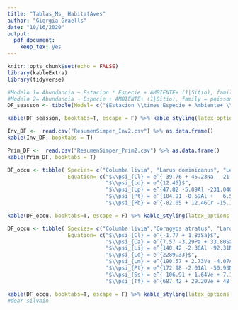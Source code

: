 ```yaml
---
title: "Tablas_Ms_ HabitatAves"
author: "Giorgia Graells"
date: "10/16/2020"
output: 
  pdf_document: 
    keep_tex: yes
---
```


```r
knitr::opts_chunk$set(echo = FALSE)
library(kableExtra)
library(tidyverse)
```

```r
#Modelo 1= Abundancia ~ Estacion * Especie + AMBIENTE+ (1|Sitio), family = poisson, data =Aves ) #AIC 17716.1
#Modelo 2= Abundancia ~ Especie + AMBIENTE+ (1|Sitio), family = poisson, data =Aves )           #AIC 18241.0
DF_seasson <- tibble(Model= c("$Estacion \\times Especie + Ambiente+ \\frac{1}{Sitio}$", "$Especie + Ambiente + \\frac{1}{Sitio}$"), AIC= c(17716.1, 18241.0))

kable(DF_seasson, booktabs=T, escape = F) %>% kable_styling(latex_options = "basic") 

```

```r
Inv_DF <-  read.csv("ResumenSimper_Inv2.csv") %>% as.data.frame() 
kable(Inv_DF, booktabs = T) 

```



```r
Prim_DF <-  read.csv("ResumenSimper_Prim2.csv") %>% as.data.frame()
kable(Prim_DF, booktabs = T) 

```

```r
DF_occu <- tibble( Species= c("Columba livia", "Larus dominicanus", "Leucophaeus pipixcan", "Pelecanus thagus", "Phalacrocorax bougainvillii"), 
                   Equation= c("$\\psi_{Cl} = e^{-39.76 + 45.23Na - 21.04Gr + 44.82Sa}$",
                               "$\\psi_{Ld} = e^{12.45}$", 
                               "$\\psi_{Lp} = e^{47.82 -5.09Al -231.04Gr + 5.74Oc + 	4.40Pa}$", 
                               "$\\psi_{Pt} = e^{104.91 -0.59Al +	6.56Na	-2.93Sh -18.98Sa}$", 
                               "$\\psi_{Pb} = e^{-82.05 + 12.46Cr -15.13Gr + 	1.38Oc}$"))

kable(DF_occu, booktabs=T, escape = F) %>% kable_styling(latex_options = "basic") %>% column_spec(column = 1, italic = T)

```


```r
DF_occu <- tibble( Species= c("Columba livia","Coragyps atratus", "Larosterna inca", "Larus dominicanus", "Leucophaeus modestus", "Pelecanus thagus", "Sephanoides sephaniodes", "Turdus falcklandii"), 
                   Equation= c("$\\psi_{Cl} = e^{-1.77 + 1.83Sa}$", 
                               "$\\psi_{Ca} = e^{7.57 -3.29Pa +	33.80Sa}$", 
                               "$\\psi_{Li} = e^{140.42 -2.38Al	-92.31Na -38.88Sa}$", 
                               "$\\psi_{Ld} = e^{2289.33}$",
                               "$\\psi_{Lm} = e^{190.57 + 2.73Ve -4.07Al -134.07Gr +	20.05Sa}$", 
                               "$\\psi_{Pt} = e^{172.98 -2.01Al	-50.93Na -165.09Gr +	2.47Oc}$", 
                               "$\\psi_{Ss} = e^{-106.91 + 1.64Ve +	7.14Al -43.91Na +	5.09Sh -24.45Tr}$", 
                               "$\\psi_{Tf} = e^{687.42 + 29.20Ve +	48.41Al -34.88Oc	-505.66Gs +	59.49Tr -4.94Pa +	283.63Sa -51.82Tr}$"))

kable(DF_occu, booktabs=T, escape = F) %>% kable_styling(latex_options = "basic") %>% column_spec(column = 1, italic = T)
#dear silvain
```